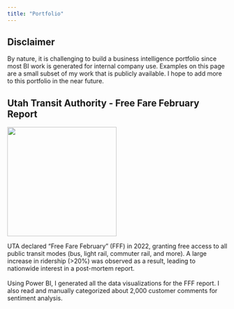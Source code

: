 ```yaml
---
title: "Portfolio"
---
```



:::{.callout-important}
## Disclaimer

By nature, it is challenging to build a business intelligence portfolio since most BI work is generated for internal company use. Examples on this page are a small subset of my work that is publicly available. I hope to add more to this portfolio in the near future.
:::

## Utah Transit Authority - Free Fare February Report

::: {layout-ncol=2 layout-valign="center"}
[![](assets/portfolio/UTA FFF.png){width=250px}](assets/portfolio/UTA FFF report.pdf)

UTA declared "Free Fare February" (FFF) in 2022, granting free access to all public transit modes (bus, light rail, commuter rail, and more). A large increase in ridership (>20%) was observed as a result, leading to nationwide interest in a post-mortem report.<br/><br/>Using Power BI, I generated all the data visualizations for the FFF report. I also read and manually categorized about 2,000 customer comments for sentiment analysis.<br/><br/>
:::